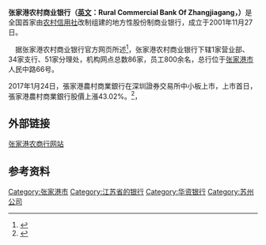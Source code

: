'''张家港农村商业银行（[[英文|英文]]：Rural Commercial Bank Of Zhangjiagang，{{szse|002839}}）'''是全国首家由[[农村信用社|农村信用社]]改制组建的地方性股份制商业银行，成立于2001年11月27日。

　据张家港农村商业银行官方网页所述<ref>{{Cite web |url=http://www.zrcbank.com/cms/html/statics/rcb.htm |title=张家港农村商业银行简介 |access-date=2011-03-17 |archive-date=2016-03-04 |archive-url=https://web.archive.org/web/20160304135712/http://www.zrcbank.com/cms/html/statics/rcb.htm }}</ref>，张家港农村商业银行下辖1家营业部、34家支行、51家分理处，机构网点总数86家，员工800余名，总行位于[[张家港市|张家港市]]人民中路66号。

2017年1月24日，張家港農村商業銀行在深圳證券交易所中小板上市，上市首日，張家港農村商業銀行股價上漲43.02%。<ref>{{Cite web |url=http://finance.sina.com.cn/stock/t/2017-01-25/doc-ifxzutkf2559510.shtml |title=张家港农商行正式上市 A股银行扩容至25家 |access-date=2017-04-22 |archive-date=2019-09-19 |archive-url=https://web.archive.org/web/20190919120750/http://finance.sina.com.cn/stock/t/2017-01-25/doc-ifxzutkf2559510.shtml }}</ref>，

==外部链接==
[http://www.zrcbank.com 张家港农商行网站] {{Wayback|url=http://www.zrcbank.com/ |date=20220131220353 }}

==参考资料==
<references />
{{银行小作品}}
{{中华人民共和国农村商业银行}}
[[Category:张家港市|Category:张家港市]]
[[Category:江苏省的银行|Category:江苏省的银行]]
[[Category:华资银行|Category:华资银行]]
[[Category:苏州公司|Category:苏州公司]]
